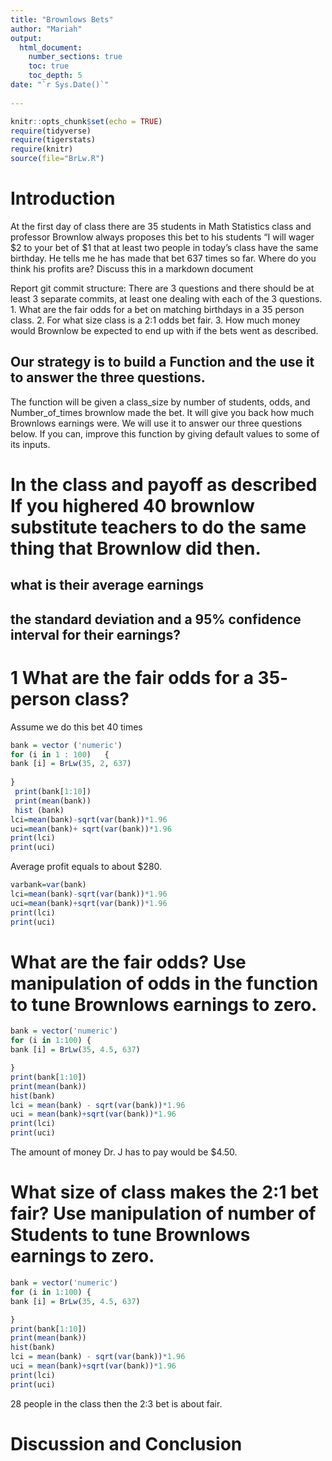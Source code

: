 ```yaml
---
title: "Brownlows Bets"
author: "Mariah"
output: 
  html_document:
    number_sections: true
    toc: true
    toc_depth: 5
date: "`r Sys.Date()`"    
    
---
```

```r
knitr::opts_chunk$set(echo = TRUE)
require(tidyverse)
require(tigerstats)
require(knitr)
source(file="BrLw.R")
```


<!-- We recommend you use git branches -- create a separate branch for each major section i.e. Introduction, Methods, Results, Inferential Results, and Discussion and Conclusions - leave the YAML block untouched until the final merge where you put in your own name !-->

# Introduction

<!--In this section you explain what you are trying to show.  Where did the data come from?  What is the research or other question you are trying to answer?!-->

 At the first day of class there are 35 students in Math Statistics class and professor Brownlow always proposes this bet to his students "I will wager $2 to your bet of $1 that at least two people in today's class have  the same birthday.  He tells me he has made that bet 637 times so far. Where do you think his profits are? Discuss this in a markdown document
 
Report git commit structure:
There are 3 questions and there should be at least 3 separate commits, at least one dealing with each of the 3 questions.
1. What are the fair odds for a bet on matching birthdays in a 35 person class.
2. For what size class is a 2:1 odds bet fair.
3. How much money would Brownlow be expected to end up with if the bets went as described.

## Our strategy is to build a Function and the use it to answer the three questions. 

The function will be given a class_size by number of students, odds, and Number_of_times brownlow made the bet.  It will give you back how much Brownlows earnings were. We will use it to answer our three questions below. If you can, improve this function by giving default values to some of its inputs. 

# In the class and payoff as described  If you highered 40 brownlow substitute teachers to do the same thing that Brownlow did then.
## what is their average earnings
## the standard deviation and a 95% confidence interval for their earnings?
  
<!--Explain and display your method of coming up with a 95% confidence interval of  professor Brownlows winnings (or losings)-->

# 1 What are the fair odds for a 35- person class?
Assume we do this bet 40 times

```r
bank = vector ('numeric')
for (i in 1 : 100)   {
bank [i] = BrLw(35, 2, 637)  
 
}
 print(bank[1:10])
 print(mean(bank))
 hist (bank)
lci=mean(bank)-sqrt(var(bank))*1.96
uci=mean(bank)+ sqrt(var(bank))*1.96
print(lci)
print(uci)

```
Average profit equals to about $280.

```r
varbank=var(bank)
lci=mean(bank)-sqrt(var(bank))*1.96
uci=mean(bank)+sqrt(var(bank))*1.96
print(lci)
print(uci)

```

# What are the fair odds? Use manipulation of odds in the function to tune Brownlows earnings to zero. 


<!--Decide on your methods:  In this section explain the approach you will take to attack the issue --- how will you decide on a likely estimate of professor Brownlow's earnings or losses after 637 bets. Also explain how you construct a 95% confidence interval about your estimate of his winnings !-->

```r
bank = vector('numeric')
for (i in 1:100) {
bank [i] = BrLw(35, 4.5, 637)

}
print(bank[1:10])
print(mean(bank)) 
hist(bank)
lci = mean(bank) - sqrt(var(bank))*1.96
uci = mean(bank)+sqrt(var(bank))*1.96
print(lci)
print(uci)

```
The amount of money Dr. J has to pay would be $4.50.

# What size of class makes the 2:1 bet fair?  Use manipulation of number of Students to tune Brownlows earnings to zero.

```r
bank = vector('numeric')
for (i in 1:100) {
bank [i] = BrLw(35, 4.5, 637)

}
print(bank[1:10])
print(mean(bank)) 
hist(bank)
lci = mean(bank) - sqrt(var(bank))*1.96
uci = mean(bank)+sqrt(var(bank))*1.96
print(lci)
print(uci)

```
28 people in the class then the 2:3 bet is about fair.

<!--Explain and display the results of your method of coming up with the estimate of professor Brownlows betting profits!-->



# Discussion and Conclusion

<!--Discussion and conclusion here.  If professor Brownlow is consistantly making or losing money how could he change his payout so that his profits center on zero?  Also discuss what size his class should be in order to have his current scheme balance at zero profit.!-->

